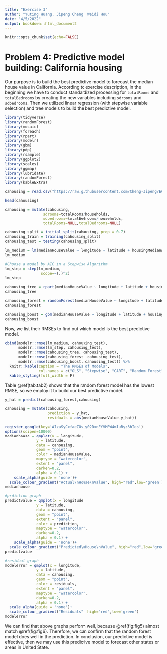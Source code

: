 ```yaml
---
title: "Exercise 3"
author: "Yuting Huang, Jipeng Cheng, Weidi Hou"
date: "4/5/2022"
output: bookdown::html_document2
---
```


```r
knitr::opts_chunk$set(echo=FALSE)
```

# Problem 4: Predictive model building: California housing

Our purpose is to build the best predictive model to forecast the median house value in California. According to exercise description, in the beginning we have to conduct standardized processing for `totalRooms` and  `totalBedrooms` by creating the new variables including `sdrooms` and `sdbedrooms`. Then we utilized linear regression (with stepwise variable selection) and tree models to build the best predictive model. 


```r
library(tidyverse)
library(randomForest)
library(mosaic)
library(foreach)
library(rpart)
library(modelr)
library(gbm)
library(pdp)
library(rsample)
library(ggplot2)
library(scales)
library(ggmap)
library(lubridate)
library(randomForest)
library(kableExtra)

cahousing = read.csv("https://raw.githubusercontent.com/Cheng-Jipeng/ECO395M/master/data/CAhousing.csv")

head(cahousing)

cahousing = mutate(cahousing,
                 sdrooms=totalRooms/households,
                 sdbedrooms=totalBedrooms/households,
                 totalRooms=NULL,totalBedrooms=NULL)

cahousing_split = initial_split(cahousing, prop = 0.7)
cahousing_train = training(cahousing_split)
cahousing_test = testing(cahousing_split)

lm_medium = lm(medianHouseValue ~ longitude + latitude + housingMedianAge + sdrooms + sdbedrooms + population + medianIncome, data=cahousing_train)
lm_medium

#Choose a model by AIC in a Stepwise Algorithm
lm_step = step(lm_medium, 
                scope=~(.)^2)
lm_step

cahousing_tree = rpart(medianHouseValue ~ longitude + latitude + housingMedianAge + sdrooms + sdbedrooms + population + medianIncome, data=cahousing_train, control = rpart.control(cp = 0.00001))
cahousing_tree

cahousing_forest = randomForest(medianHouseValue ~ longitude + latitude + housingMedianAge + sdrooms + sdbedrooms + population + medianIncome, data=cahousing_train, importance=TRUE)
cahousing_forest

cahousing_boost = gbm(medianHouseValue ~ longitude + latitude + housingMedianAge + sdrooms + sdbedrooms + population + medianIncome, data=cahousing_train)
cahousing_boost
```

Now, we list their RMSEs to find out which model is the best predictive model.

```r
cbind(modelr::rmse(lm_medium, cahousing_test), 
      modelr::rmse(lm_step, cahousing_test),
      modelr::rmse(cahousing_tree, cahousing_test),
      modelr::rmse(cahousing_forest, cahousing_test),
      modelr::rmse(cahousing_boost, cahousing_test)) %>%
  knitr::kable(caption = "The RMSEs of Models",
               col.names = c("OLS", "Stepwise", "CART", "Random Forest", "Boosting"))%>%
  kable_styling(full_width = F)
```
Table \@ref(tab:tab2) shows that the random forest model has the lowest RMSE, so we employ it to build our best predictive model.

```r
y_hat = predict(cahousing_forest,cahousing)

cahousing = mutate(cahousing,
                   prediction = y_hat,
                   residuals = abs(medianHouseValue-y_hat))

register_google(key='AIzaSyCxfaeZOsiy02DxnEYVMPW4mIuRyz3hIes')
options(scipen=10000)
medianhouse = qmplot(x = longitude, 
              y = latitude, 
              data = cahousing, 
              geom = "point", 
              color = medianHouseValue,
              maptype = "watercolor",
              extent = "panel",
              darken=0.2,
              alpha = 0.1) +
    scale_alpha(guide = 'none')+
  scale_colour_gradient("Actual\nHouse\nValue", high="red",low='green') 
medianhouse
```
```r
#prdiction graph
predictvalue = qmplot(x = longitude, 
              y = latitude, 
              data = cahousing, 
              geom = "point", 
              extent = "panel",
              color = prediction,
              maptype = "watercolor",
              darken=0.2,
              alpha = 0.1) +
    scale_alpha(guide = 'none')+
  scale_colour_gradient("Predicted\nHouse\nValue", high="red",low='green')
predictvalue
```
```r
#residual graph
modelerror = qmplot(x = longitude, 
              y = latitude, 
              data = cahousing, 
              geom = "point", 
              color = residuals,
              extent = "panel",
              maptype = "watercolor",
              darken=0.2,
              alpha = 0.1) +
  scale_alpha(guide = 'none')+
  scale_colour_gradient("Residuals", high="red",low='green')
modelerror
```

We can find that above graphs perform well, because \@ref(fig:fig5) almost match \@ref(fig:fig6). Therefore, we can confirm that the random forest model does well in the prediction. In conclusion, our predictive model is effective, then we may use this predictive model to forecast other states or areas in United State.
